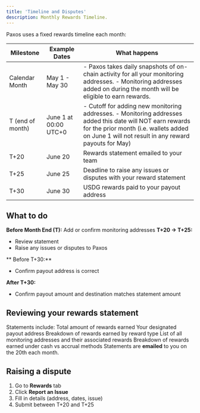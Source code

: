 ```yaml
---
title: 'Timeline and Disputes'
description: Monthly Rewards Timeline.
---
```


[addresses]: dashboard/addresses.mdx
[fiat]: dashboard/fiat.mdx

Paxos uses a fixed rewards timeline each month:

| Milestone | Example Dates | What happens |
| --- | --- | -- |
| Calendar Month  |  May 1 - May 30 | - Paxos takes daily snapshots of on-chain activity for all your monitoring addresses. - Monitoring addresses added on during the month will be eligible to earn rewards.  |
| T (end of month) | June 1 at 00:00 UTC+0 | - Cutoff for adding new monitoring addresses. - Monitoring addresses added this date will NOT earn rewards for the prior month (i.e. wallets added on June 1 will not result in any reward payouts for May)|
| T+20 | June 20 | Rewards statement emailed to your team |
| T+25 | June 25 | Deadline to raise any issues or disputes with your reward statement |
| T+30 | June 30 | USDG rewards paid to your payout address |

## What to do
**Before Month End (T):**
Add or confirm monitoring addresses
**T+20 → T+25:**
- Review statement
- Raise any issues or disputes to Paxos

** Before T+30:**
- Confirm payout address is correct

**After T+30:**
- Confirm payout amount and destination matches statement amount

## Reviewing your rewards statement
Statements include:
Total amount of rewards earned
Your designated payout address
Breakdown of rewards earned by reward type
List of all monitoring addresses and their associated rewards
Breakdown of rewards earned under cash vs accrual methods
Statements are **emailed** to you on the 20th each month.

## Raising a dispute

1. Go to **Rewards** tab
2. Click **Report an Issue**
3. Fill in details (address, dates, issue)
4. Submit between T+20 and T+25
